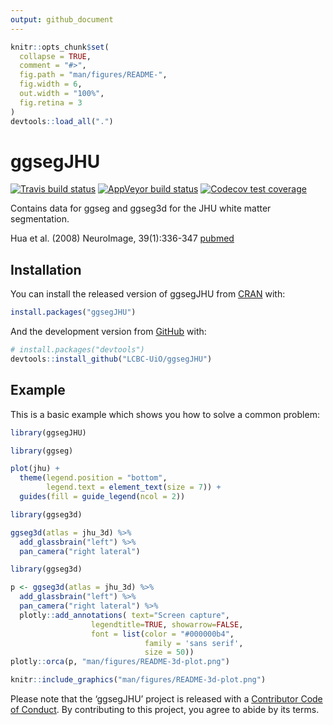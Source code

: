 ```yaml
---
output: github_document
---
```


<!-- README.md is generated from README.Rmd. Please edit that file -->

```r
knitr::opts_chunk$set(
  collapse = TRUE,
  comment = "#>",
  fig.path = "man/figures/README-",
  fig.width = 6,
  out.width = "100%",
  fig.retina = 3
)
devtools::load_all(".")
```

# ggsegJHU

<!-- badges: start -->
[![Travis build status](https://travis-ci.org/LCBC-UiO/ggsegJHU.svg?branch=master)](https://travis-ci.org/LCBC-UiO/ggsegJHU)
[![AppVeyor build status](https://ci.appveyor.com/api/projects/status/github/LCBC-UiO/ggsegJHU?branch=master&svg=true)](https://ci.appveyor.com/project/LCBC-UiO/ggsegJHU)
[![Codecov test coverage](https://codecov.io/gh/LCBC-UiO/ggsegJHU/branch/master/graph/badge.svg)](https://codecov.io/gh/LCBC-UiO/ggsegJHU?branch=master)
<!-- badges: end -->

Contains data for ggseg and ggseg3d for the JHU white matter segmentation.

Hua et al. (2008) NeuroImage, 39(1):336-347 [pubmed](https://www.ncbi.nlm.nih.gov/pmc/articles/PMC2724595/)

## Installation

You can install the released version of ggsegJHU from [CRAN](https://CRAN.R-project.org) with:

``` r
install.packages("ggsegJHU")
```

And the development version from [GitHub](https://github.com/) with:

``` r
# install.packages("devtools")
devtools::install_github("LCBC-UiO/ggsegJHU")
```
## Example

This is a basic example which shows you how to solve a common problem:
```r
library(ggsegJHU)
```

```r
library(ggseg)

plot(jhu) +
  theme(legend.position = "bottom",
        legend.text = element_text(size = 7)) +
  guides(fill = guide_legend(ncol = 2))

```

```r
library(ggseg3d)

ggseg3d(atlas = jhu_3d) %>% 
  add_glassbrain("left") %>% 
  pan_camera("right lateral")
```

```r
library(ggseg3d)

p <- ggseg3d(atlas = jhu_3d) %>%
  add_glassbrain("left") %>% 
  pan_camera("right lateral") %>%
  plotly::add_annotations( text="Screen capture",
                  legendtitle=TRUE, showarrow=FALSE,
                  font = list(color = "#000000b4",
                              family = 'sans serif',
                              size = 50))
plotly::orca(p, "man/figures/README-3d-plot.png")
```

```r
knitr::include_graphics("man/figures/README-3d-plot.png")
```

Please note that the 'ggsegJHU' project is released with a
[Contributor Code of Conduct](CODE_OF_CONDUCT.md).
By contributing to this project, you agree to abide by its terms.
